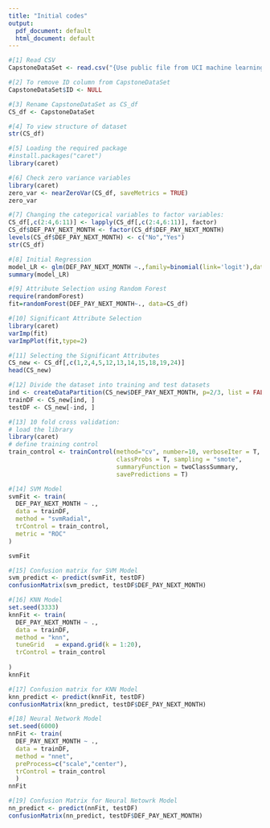 ---
title: "Initial codes"
output:
  pdf_document: default
  html_document: default
---

```{r}
#[1] Read CSV
CapstoneDataSet <- read.csv("{Use public file from UCI machine learning repository}", header = TRUE, sep = ",")
```


```{r}
#[2] To remove ID column from CapstoneDataSet
CapstoneDataSet$ID <- NULL
```

```{r}
#[3] Rename CapstoneDataSet as CS_df
CS_df <- CapstoneDataSet
```

```{r Dataset Structure}
#[4] To view structure of dataset
str(CS_df)
```

```{r}
#[5] Loading the required package
#install.packages("caret")
library(caret)
```




```{r}
#[6] Check zero variance variables
library(caret)
zero_var <- nearZeroVar(CS_df, saveMetrics = TRUE)
zero_var
```



```{r}
#[7] Changing the categorical variables to factor variables:
CS_df[,c(2:4,6:11)] <- lapply(CS_df[,c(2:4,6:11)], factor)
CS_df$DEF_PAY_NEXT_MONTH <- factor(CS_df$DEF_PAY_NEXT_MONTH)
levels(CS_df$DEF_PAY_NEXT_MONTH) <- c("No","Yes")
str(CS_df)
```



```{r}
#[8] Initial Regression
model_LR <- glm(DEF_PAY_NEXT_MONTH ~.,family=binomial(link='logit'),data=CS_df)
summary(model_LR)
```


```{r}
#[9] Attribute Selection using Random Forest
require(randomForest)
fit=randomForest(DEF_PAY_NEXT_MONTH~., data=CS_df)
```



```{r}
#[10] Significant Attribute Selection
library(caret)
varImp(fit)
varImpPlot(fit,type=2)
```


```{r}
#[11] Selecting the Significant Attributes
CS_new <- CS_df[,c(1,2,4,5,12,13,14,15,18,19,24)]
head(CS_new)
```

```{r}
#[12] Divide the dataset into training and test datasets
ind <- createDataPartition(CS_new$DEF_PAY_NEXT_MONTH, p=2/3, list = FALSE)
trainDF <- CS_new[ind, ]
testDF <- CS_new[-ind, ]
```


```{r}
#[13] 10 fold cross validation:
# load the library
library(caret)
# define training control
train_control <- trainControl(method="cv", number=10, verboseIter = T,
                              classProbs = T, sampling = "smote", 
                              summaryFunction = twoClassSummary,
                              savePredictions = T)

```



```{r}
#[14] SVM Model
svmFit <- train(
  DEF_PAY_NEXT_MONTH ~ .,
  data = trainDF,
  method = "svmRadial",
  trControl = train_control,
  metric = "ROC"
)

svmFit
```


```{r}
#[15] Confusion matrix for SVM Model
svm_predict <- predict(svmFit, testDF)
confusionMatrix(svm_predict, testDF$DEF_PAY_NEXT_MONTH)
```



```{r}
#[16] KNN Model
set.seed(3333)
knnFit <- train(
  DEF_PAY_NEXT_MONTH ~ .,
  data = trainDF,
  method = "knn",
  tuneGrid   = expand.grid(k = 1:20),
  trControl = train_control
  
)
knnFit
```


```{r}
#[17] Confusion matrix for KNN Model
knn_predict <- predict(knnFit, testDF)
confusionMatrix(knn_predict, testDF$DEF_PAY_NEXT_MONTH)
```


```{r}
#[18] Neural Network Model
set.seed(6000)
nnFit <- train(
  DEF_PAY_NEXT_MONTH ~ .,
  data = trainDF,
  method = "nnet",
  preProcess=c("scale","center"),
  trControl = train_control
  )
nnFit
```


```{r}
#[19] Confusion Matrix for Neural Netowrk Model
nn_predict <- predict(nnFit, testDF)
confusionMatrix(nn_predict, testDF$DEF_PAY_NEXT_MONTH)
```
